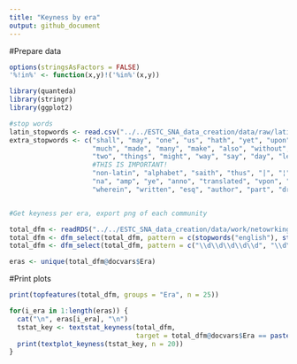 ```yaml
---
title: "Keyness by era"
output: github_document
---
```


#Prepare data

```r
options(stringsAsFactors = FALSE)
'%!in%' <- function(x,y)!('%in%'(x,y))

library(quanteda)
library(stringr)
library(ggplot2)

#stop words
latin_stopwords <- read.csv("../../ESTC_SNA_data_creation/data/raw/latin.stopwords.clean", stringsAsFactors = FALSE)
extra_stopwords <- c("shall", "may", "one", "us", "hath", "yet", "upon", "yet", "now", "said", "unto", "thy", "doe", "first", "must",
                     "much", "made", "many", "make", "also", "without", "can", "thou", "like", "can", "though", "therefore", "without",
                     "two", "things", "might", "way", "say", "day", "let", "well", "things", "take", "owne", "doth", "i.e", "tis", "page removed",
                     #THIS IS IMPORTANT!
                     "non-latin", "alphabet", "saith", "thus", "|", "¦", "⁻", "vol", "year", "printed", "published",
                     "na", "amp", "ye", "anno", "translated", "vpon", "vnto", "yeere", "haue", "three", "second", "thereof", "yeare", "written", "mr",
                     "wherein", "written", "esq", "author", "part", "dr", "volumes", "1800", "volume", "mrs", "m.d", "d.d", "b.d")


#Get keyness per era, export png of each community

total_dfm <- readRDS("../../ESTC_SNA_data_creation/data/work/netowrking_archives/total_era_dfm.rds")
total_dfm <- dfm_select(total_dfm, pattern = c(stopwords("english"), stopwords("french"), stopwords("italian"), stopwords("spanish"), latin_stopwords$a, extra_stopwords), selection = "remove", valuetype = "fixed")
total_dfm <- dfm_select(total_dfm, pattern = c("\\d\\d\\d\\d\\d", "\\d\\d\\d\\d", "\\d\\d\\d", "\\d\\d", "\\d"), selection = "remove", valuetype = "regex")

eras <- unique(total_dfm@docvars$Era)
```

#Print plots

```r
print(topfeatures(total_dfm, groups = "Era", n = 25))

for(i_era in 1:length(eras)) {
  cat("\n", eras[i_era], "\n")
  tstat_key <- textstat_keyness(total_dfm, 
                                target = total_dfm@docvars$Era == paste0(eras[i_era]))
  print(textplot_keyness(tstat_key, n = 20))
}
```

